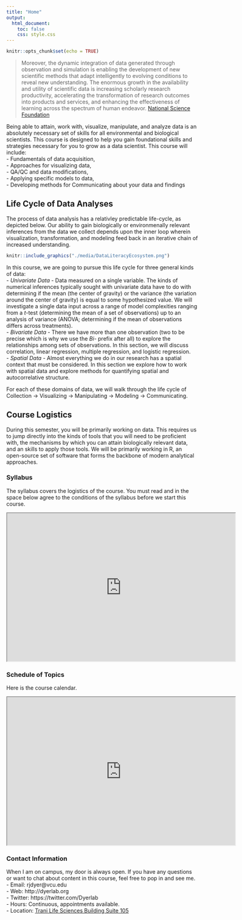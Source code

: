 ```yaml
---
title: "Home"
output:
  html_document:
    toc: false
    css: style.css
---
```


```r
knitr::opts_chunk$set(echo = TRUE)
```

> Moreover, the dynamic integration of data generated through observation and simulation is enabling the development of new scientific methods that adapt intelligently to evolving conditions to reveal new understanding.  The enormous growth in the availability and utility of scientific data is increasing scholarly research productivity, accelerating the transformation of research outcomes into products and services, and enhancing the effectiveness of learning across the spectrum of human endeavor.  [National Science Foundation](http://www.nsf.gov/pubs/2007/nsf0728/)

Being able to attain, work with, visualize, manipulate, and analyze data is an absolutely necessary set of skills for all environmental and biological scientists.  This course is designed to help you gain foundational skills and strategies necessary for you to grow as a data scientist.  This course will include:  
- Fundamentals of data acquisition,  
- Approaches for visualizing data,   
- QA/QC and data modifications,  
- Applying specific models to data,  
- Developing methods for Communicating about your data and findings  

## Life Cycle of Data Analyses

The process of data analysis has a relativley predictable life-cycle, as depicted below.  Our ability to gain biologically or environmenally relevant inferences from the data we collect depends upon the inner loop wherein visualization, transformation, and modeling feed back in an iterative chain of increased understanding.

```r
knitr::include_graphics("./media/DataLiteracyEcosystem.png")
```

In this course, we are going to pursue this life cycle for three general kinds of data:  
 - *Univariate Data* - Data measured on a single variable.  The kinds of numerical inferences typically sought with univariate data have to do with determining if the mean (the center of gravity) or the variance (the variation around the center of gravity) is equal to some hypothesized value.  We will investigate a single data input across a range of model complexities ranging from a $t$-test (determining the mean of a set of observations) up to an analysis of variance (ANOVA; determining if the mean of observations differs across treatments).  
 - *Bivariate Data* - There we have more than one observation (two to be precise which is why we use the *Bi-* prefix after all) to explore the relationships among sets of observations.  In this section, we will discuss correlation, linear regression, multiple regression, and logistic regression.  
 - *Spatial Data* - Almost everything we do in our research has a spatial context that must be considered.  In this section we explore how to work with spatial data and explore methods for quantifying spatial and autocorrelative structure.  

For each of these domains of data, we will walk through the life cycle of Collection $\to$ Visualizing $\to$ Manipulating $\to$ Modeling $\to$ Communicating.
 

## Course Logistics

During this semester, you will be primarily working on data.  This requires us to jump directly into the kinds of tools that you will need to be proficient with, the mechanisms by which you can attain biologically relevant data, and an skills to apply those tools.  We will be primarily working in R, an open-source set of software that forms the backbone of modern analytical approaches.

### Syllabus

The syllabus covers the logistics of the course.  You must read and in the space below agree to the conditions of the syllabus before we start this course.

<iframe src="https://docs.google.com/document/d/19a-jliGboUPsGKMJnGuCtBTnqhwKRdP_dTlqF8-a298/pub?embedded=true"  frameborder="1" width="600" height="389" allowfullscreen="true" mozallowfullscreen="true" webkitallowfullscreen="true"></iframe>

### Schedule of Topics

Here is the course calendar.  

<iframe src="https://docs.google.com/spreadsheets/d/1ZxR-J_kcQKo5Kn0zf1UBZxH9aZfZVFPfk81ba_VNrPc/pubhtml?gid=0&amp;single=true&amp;widget=true&amp;headers=false"  frameborder="1" width="600" height="389" ></iframe>


### Contact Information

When I am on campus, my door is always open.  If you have any questions or want to chat about content in this course, feel free to pop in and see me.  
- Email: rjdyer@vcu.edu  
- Web: http://dyerlab.org  
- Twitter: https://twitter.com/Dyerlab   
- Hours: Continuous, appointments available.  
- Location: [Trani Life Sciences Building Suite 105](https://drive.google.com/open?id=1TgBrg9QqXDa1fCXY0zSbVc8yYJA&usp=sharing)
